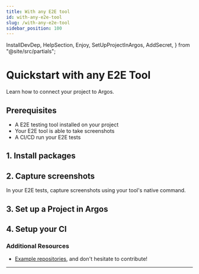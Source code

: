 ```yaml
---
title: With any E2E tool
id: with-any-e2e-tool
slug: /with-any-e2e-tool
sidebar_position: 100
---
```


  InstallDevDep,
  HelpSection,
  Enjoy,
  SetUpProjectInArgos,
  AddSecret,
} from "@site/src/partials";

# Quickstart with any E2E Tool

Learn how to connect your project to Argos.

## Prerequisites

- A E2E testing tool installed on your project
- Your E2E tool is able to take screenshots
- A CI/CD run your E2E tests

## 1. Install packages

<InstallDevDep dependency="@argos-ci/cli" />

## 2. Capture screenshots

In your E2E tests, capture screenshots using your tool's native command.

## 3. Set up a Project in Argos

<SetUpProjectInArgos />

## 4. Setup your CI

<AddSecret />

<Enjoy />

### Additional Resources

- [Example repositories](https://github.com/argos-ci/argos/tree/main/examples), and don't hesitate to contribute!

---

<HelpSection />
